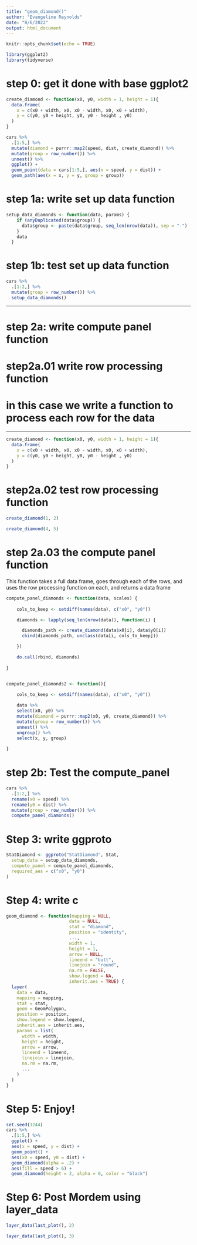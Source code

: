 ```yaml
---
title: "geom_diamond()"
author: "Evangeline Reynolds"
date: "8/6/2022"
output: html_document
---
```


```r
knitr::opts_chunk$set(echo = TRUE)

library(ggplot2)
library(tidyverse)
```


# step 0: get it done with base ggplot2

```r
create_diamond <- function(x0, y0, width = 1, height = 1){
  data.frame(
    x = c(x0 + width, x0, x0 - width, x0, x0 + width),
    y = c(y0, y0 + height, y0, y0 - height , y0)
  )
}

cars %>% 
  .[1:5,] %>% 
  mutate(diamond = purrr::map2(speed, dist, create_diamond)) %>% 
  mutate(group = row_number()) %>% 
  unnest() %>% 
  ggplot() + 
  geom_point(data = cars[1:5,], aes(x = speed, y = dist)) + 
  geom_path(aes(x = x, y = y, group = group))

```


# step 1a:  write set up data function



```r
setup_data_diamonds <- function(data, params) {
    if (anyDuplicated(data$group)) {
      data$group <- paste(data$group, seq_len(nrow(data)), sep = "-")
    }
    data
  }
```

# step 1b: test set up data function

```r
cars %>% 
  .[1:2,] %>% 
  mutate(group = row_number()) %>% 
  setup_data_diamonds()
```

---

# step 2a: write compute panel function


# step2a.01 write row processing function

# in this case we write a function to process each row for the data

---

```r

create_diamond <- function(x0, y0, width = 1, height = 1){
  data.frame(
    x = c(x0 + width, x0, x0 - width, x0, x0 + width),
    y = c(y0, y0 + height, y0, y0 - height , y0)
  )
}
```


# step2a.02 test row processing function

```r
create_diamond(1, 2)

create_diamond(4, 5)
```



# step 2a.03 the compute panel function 

This function takes a full data frame, goes through each of the rows, and uses the row processing function on each, and returns a data frame

```r
compute_panel_diamonds <- function(data, scales) {
    
    cols_to_keep <- setdiff(names(data), c("x0", "y0"))

    diamonds <- lapply(seq_len(nrow(data)), function(i) {

      diamonds_path <- create_diamond(data$x0[i], data$y0[i])
      cbind(diamonds_path, unclass(data[i, cols_to_keep]))

    })

    do.call(rbind, diamonds)
    
}


compute_panel_diamonds2 <- function(){
  
    cols_to_keep <- setdiff(names(data), c("x0", "y0"))

    data %>% 
    select(x0, y0) %>% 
    mutate(diamond = purrr::map2(x0, y0, create_diamond)) %>% 
    mutate(group = row_number()) %>% 
    unnest() %>% 
    ungroup() %>% 
    select(x, y, group)
  
}
```

# step 2b: Test the compute_panel

```r
cars %>% 
  .[1:2,] %>% 
  rename(x0 = speed) %>% 
  rename(y0 = dist) %>% 
  mutate(group = row_number()) %>% 
  compute_panel_diamonds()
```


# Step 3: write ggproto

```r
StatDiamond <- ggproto("StatDiamond", Stat, 
  setup_data = setup_data_diamonds,
  compute_panel = compute_panel_diamonds,
  required_aes = c("x0", "y0")
)
```



# Step 4: write c

```r
geom_diamond <- function(mapping = NULL, 
                        data = NULL, 
                        stat = "diamond", 
                        position = "identity", 
                        ..., 
                        width = 1, 
                        height = 1,
                        arrow = NULL, 
                        lineend = "butt", 
                        linejoin = "round", 
                        na.rm = FALSE, 
                        show.legend = NA, 
                        inherit.aes = TRUE) {
  layer(
    data = data, 
    mapping = mapping, 
    stat = stat, 
    geom = GeomPolygon, 
    position = position, 
    show.legend = show.legend, 
    inherit.aes = inherit.aes, 
    params = list(
      width = width, 
      height = height,
      arrow = arrow, 
      lineend = lineend, 
      linejoin = linejoin, 
      na.rm = na.rm, 
      ...
    )
  )
}
```

# Step 5: Enjoy!

```r

set.seed(1244)
cars %>% 
  .[1:5,] %>%
  ggplot() +
  aes(x = speed, y = dist) +
  geom_point() +
  aes(x0 = speed, y0 = dist) +
  geom_diamond(alpha = .2) + 
  aes(fill = speed > 6) + 
  geom_diamond(height = 2, alpha = 0, color = "black")
```



# Step 6: Post Mordem using layer_data


```r
layer_data(last_plot(), 2)

layer_data(last_plot(), 3)

```

